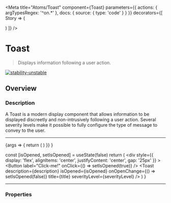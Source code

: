 
<Meta
  title="Atoms/Toast"
  component={Toast}
  parameters={{
    actions: { argTypesRegex: '^on.*' },
    docs: {
      source: {
        type: 'code'
      }
    }
  }}
  decorators={[
    Story => (
      <ThemeProvider>
        <div className="component-story-main">
          <ThemeSwitcher />
          <Story />
        </div>
      </ThemeProvider>
    )
  ]}
/>

# Toast

> Displays information following a user action.

[![stability-unstable](https://img.shields.io/badge/stability-unstable-yellow.svg)](https://github.com/emersion/stability-badges#unstable)

## Overview

### Description

A Toast is a modern display component that allows information to be displayed discreetly and non-intrusively following a user action.
Several severity levels make it possible to fully configure the type of message to convey to the user.

---

<Canvas>
  <Story
    name="Overview"
    argTypes={{ isOpened: { control: false } }}
    args={{
      title: 'Transaction',
      description: 'Your data space has been successfully created!',
      severityLevel: 'success'
    }}
  >
    {args => {
      return (
        <ToastComponent
          title={args.title}
          severityLevel={args.severityLevel}
          description={args.description}
        />
      )
    }}
    }
  </Story>
</Canvas>

  const [isOpened, setIsOpened] = useState(false)
  return (
    <div
      style={{
        display: 'flex',
        alignItems: 'center',
        justifyContent: 'center',
        gap: '25px'
      }}
    >
      <Button label="Click-me!" onClick={() => setIsOpened(true)} />
      <Toast
        description={description}
        isOpened={isOpened}
        onOpenChange={() => setIsOpened(false)}
        title={title}
        severityLevel={severityLevel}
      />
    </div>
  )
}

---

### Properties

<ArgsTable story="Overview" />
